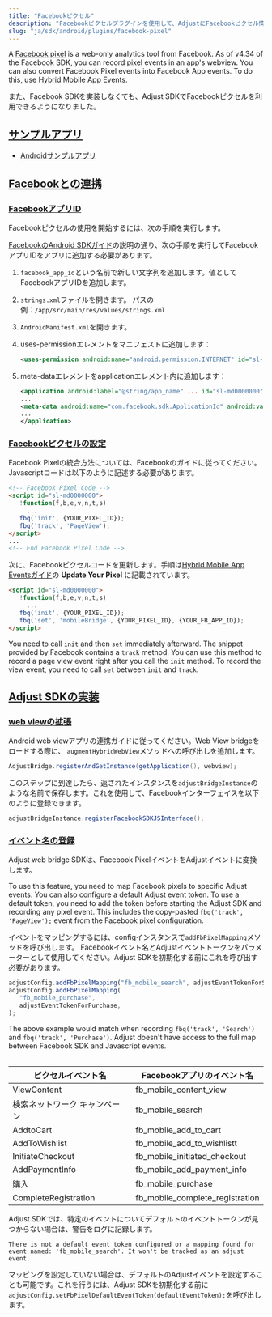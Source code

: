 ```yaml
---
title: "Facebookピクセル"
description: "Facebookピクセルプラグインを使用して、AdjustにFacebookピクセル情報をパスします。"
slug: "ja/sdk/android/plugins/facebook-pixel"
---
```


A [Facebook pixel](https://www.facebook.com/business/help/952192354843755?id=1205376682832142) is a web\-only analytics tool from Facebook. As of v4\.34 of the Facebook SDK, you can record pixel events in an app's webview. You can also convert Facebook Pixel events into Facebook App events. To do this, use Hybrid Mobile App Events.

また、Facebook SDKを実装しなくても、Adjust SDKでFacebookピクセルを利用できるようになりました。

## [サンプルアプリ](example-app)

-  [Androidサンプルアプリ](https://github.com/adjust/android_sdk/tree/master/Adjust/example-app-fbpixel)

## [Facebookとの連携](facebook-integration)

### [FacebookアプリID](facebook-app-id)

Facebookピクセルの使用を開始するには、次の手順を実行します。

[FacebookのAndroid SDKガイド](https://developers.facebook.com/docs/android/)の説明の通り、次の手順を実行してFacebookアプリIDをアプリに追加する必要があります。

1. `facebook_app_id`という名前で新しい文字列を追加します。値としてFacebookアプリIDを追加します。

2. `strings.xml`ファイルを開きます。 パスの例：`/app/src/main/res/values/strings.xml`

3. `AndroidManifest.xml`を開きます。

4. uses\-permissionエレメントをマニフェストに追加します：

   <CodeBlock title="AndroidManifest.xml">

   ```xml
   <uses-permission android:name="android.permission.INTERNET" id="sl-md0000000"/>
   ```

   </CodeBlock>

5. meta\-dataエレメントをapplicationエレメント内に追加します：

   <CodeBlock title="AndroidManifest.xml">

   ```xml
   <application android:label="@string/app_name" ... id="sl-md0000000">
   ...
   <meta-data android:name="com.facebook.sdk.ApplicationId" android:value="@string/facebook_app_id" id="sl-md0000000"/>
   ...
   </application>
   ```

   </CodeBlock>

### [Facebookピクセルの設定](facebook-pixel-configuration)

Facebook Pixelの統合方法については、Facebookのガイドに従ってください。Javascriptコードは以下のように記述する必要があります。

```html
<!-- Facebook Pixel Code -->
<script id="sl-md0000000">
   !function(f,b,e,v,n,t,s)
     ...
   fbq('init', {YOUR_PIXEL_ID});
   fbq('track', 'PageView');
</script>
...
<!-- End Facebook Pixel Code -->
```

次に、Facebookピクセルコードを更新します。手順は[Hybrid Mobile App Eventsガイド](https://developers.facebook.com/docs/app-events/hybrid-app-events)の **Update Your Pixel** に記載されています。

```html
<script id="sl-md0000000">
   !function(f,b,e,v,n,t,s)
     ...
   fbq('init', {YOUR_PIXEL_ID});
   fbq('set', 'mobileBridge', {YOUR_PIXEL_ID}, {YOUR_FB_APP_ID});
</script>
```

<Callout type="important">

You need to call `init` and then `set` immediately afterward. The snippet provided by Facebook contains a `track` method. You can use this method to record a page view event right after you call the `init` method. To record the view event, you need to call `set` between `init` and `track`.

</Callout>

## [Adjust SDKの実装](adjust-sdk-integration)

### [web viewの拡張](augment-the-web-view)

Android web viewアプリの連携ガイドに従ってください。Web View bridgeをロードする際に、 `augmentHybridWebView`メソッドへの呼び出しを追加します。

```java
AdjustBridge.registerAndGetInstance(getApplication(), webview);
```

このステップに到達したら、返されたインスタンスを`adjustBridgeInstance`のような名前で保存します。これを使用して、Facebookインターフェイスを以下のように登録できます。

```java
adjustBridgeInstance.registerFacebookSDKJSInterface();
```

### [イベント名の登録](event-name-registration)

Adjust web bridge SDKは、Facebook PixelイベントをAdjustイベントに変換します。

To use this feature, you need to map Facebook pixels to specific Adjust events. You can also configure a default Adjust event token. To use a default token, you need to add the token before starting the Adjust SDK and recording any pixel event. This includes the copy\-pasted `fbq('track', 'PageView');` event from the Facebook pixel configuration.

イベントをマッピングするには、configインスタンスで`addFbPixelMapping`メソッドを呼び出します。 Facebookイベント名とAdjustイベントトークンをパラメーターとして使用してください。Adjust SDKを初期化する前にこれを呼び出す必要があります。

```js
adjustConfig.addFbPixelMapping("fb_mobile_search", adjustEventTokenForSearch);
adjustConfig.addFbPixelMapping(
   "fb_mobile_purchase",
   adjustEventTokenForPurchase,
);
```

<Callout type="note">

The above example would match when recording `fbq('track', 'Search')` and `fbq('track', 'Purchase')`. Adjust doesn't have access to the full map between Facebook SDK and Javascript events.

</Callout>
<Table>

| ピクセルイベント名            | Facebookアプリのイベント名      |
| ----------------------------- | ------------------------------- |
| ViewContent                   | fb_mobile_content_view          |
| 検索ネットワーク キャンペーン | fb_mobile_search                |
| AddtoCart                     | fb_mobile_add_to_cart           |
| AddToWishlist                 | fb_mobile_add_to_wishlistt      |
| InitiateCheckout              | fb_mobile_initiated_checkout    |
| AddPaymentInfo                | fb_mobile_add_payment_info      |
| 購入                          | fb_mobile_purchase              |
| CompleteRegistration          | fb_mobile_complete_registration |

</Table>

Adjust SDKでは、特定のイベントについてデフォルトのイベントトークンが見つからない場合は、警告をログに記録します。

```text
There is not a default event token configured or a mapping found for event named: 'fb_mobile_search'. It won't be tracked as an adjust event.
```

マッピングを設定していない場合は、デフォルトのAdjustイベントを設定することも可能です。これを行うには、Adjust SDKを初期化する前に`adjustConfig.setFbPixelDefaultEventToken(defaultEventToken);`を呼び出します。
